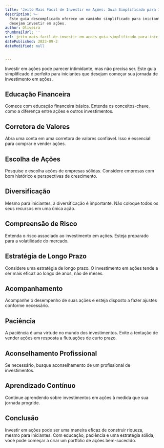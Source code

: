 ```yaml
---
title: 'Jeito Mais Fácil de Investir em Ações: Guia Simplificado para Iniciantes'
description: >-
  Este guia descomplicado oferece um caminho simplificado para iniciantes que
  desejam investir em ações.
author: Oliveira
thumbnailUrl: ''
url: jeito-mais-facil-de-investir-em-acoes-guia-simplificado-para-iniciantes
datePublished: 2023-09-3
dateModified: null


---
```


Investir em ações pode parecer intimidante, mas não precisa ser. Este guia simplificado é perfeito para iniciantes que desejam começar sua jornada de investimento em ações.

## Educação Financeira

Comece com educação financeira básica. Entenda os conceitos-chave, como a diferença entre ações e outros investimentos.

## Corretora de Valores

Abra uma conta em uma corretora de valores confiável. Isso é essencial para comprar e vender ações.

## Escolha de Ações

Pesquise e escolha ações de empresas sólidas. Considere empresas com bom histórico e perspectivas de crescimento.

## Diversificação

Mesmo para iniciantes, a diversificação é importante. Não coloque todos os seus recursos em uma única ação.

## Compreensão de Risco

Entenda o risco associado ao investimento em ações. Esteja preparado para a volatilidade do mercado.

## Estratégia de Longo Prazo

Considere uma estratégia de longo prazo. O investimento em ações tende a ser mais eficaz ao longo de anos, não de meses.

## Acompanhamento

Acompanhe o desempenho de suas ações e esteja disposto a fazer ajustes conforme necessário.

## Paciência

A paciência é uma virtude no mundo dos investimentos. Evite a tentação de vender ações em resposta a flutuações de curto prazo.

## Aconselhamento Profissional

Se necessário, busque aconselhamento de um profissional de investimentos.

## Aprendizado Contínuo

Continue aprendendo sobre investimentos em ações à medida que sua jornada progride.

## Conclusão

Investir em ações pode ser uma maneira eficaz de construir riqueza, mesmo para iniciantes. Com educação, paciência e uma estratégia sólida, você pode começar a criar um portfólio de ações bem-sucedido.

